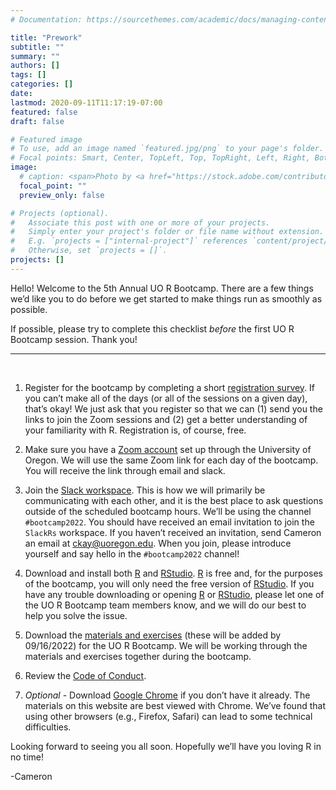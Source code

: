```yaml
---
# Documentation: https://sourcethemes.com/academic/docs/managing-content/

title: "Prework"
subtitle: ""
summary: ""
authors: []
tags: []
categories: []
date: 
lastmod: 2020-09-11T11:17:19-07:00
featured: false
draft: false

# Featured image
# To use, add an image named `featured.jpg/png` to your page's folder.
# Focal points: Smart, Center, TopLeft, Top, TopRight, Left, Right, BottomLeft, Bottom, BottomRight.
image:
  # caption: <span>Photo by <a href="https://stock.adobe.com/contributor/205968087/surfupvector?load_type=author&prev_url=detail">Surfup Vector</a>
  focal_point: ""
  preview_only: false

# Projects (optional).
#   Associate this post with one or more of your projects.
#   Simply enter your project's folder or file name without extension.
#   E.g. `projects = ["internal-project"]` references `content/project/deep-learning/index.md`.
#   Otherwise, set `projects = []`.
projects: []
---
```


Hello! Welcome to the 5th Annual UO R Bootcamp. There are a few things we'd like you to do before we get started to make things run as smoothly as possible. 

:::clock
If possible, please try to complete this checklist *before* the first UO R Bootcamp session. Thank you!
:::


***

<br> 

1) Register for the bootcamp by completing a short [registration survey](https://oregon.qualtrics.com/jfe/form/SV_dniQzU8XldXFodo). If you can't make all of the days (or all of the sessions on a given day), that's okay! We just ask that you register so that we can (1) send you the links to join the Zoom sessions and (2) get a better understanding of your familiarity with R. Registration is, of course, free. 

2) Make sure you have a [Zoom account](https://service.uoregon.edu/TDClient/2030/Portal/KB/ArticleDet?ID=101392) set up through the University of Oregon. We will use the same Zoom link for each day of the bootcamp. You will receive the link through email and slack.

3) Join the [Slack workspace](https://uodatascience.slack.com/). This is how we will primarily be communicating with each other, and it is the best place to ask questions outside of the scheduled bootcamp hours. We'll be using the channel `#bootcamp2022`. You should have received an email invitation to join the `SlackRs` workspace. If you haven't received an invitation, send Cameron an email at [ckay@uoregon.edu](mailto:ckay@uoregon.edu). When you join, please introduce yourself and say hello in the `#bootcamp2022` channel!

4) Download and install both [R](https://cran.r-project.org) and [RStudio](https://www.rstudio.com/products/rstudio/download/). [R](https://cran.r-project.org) is free and, for the purposes of the bootcamp, you will only need the free version of [RStudio](https://cran.r-project.org). If you have any trouble downloading or opening [R](https://cran.r-project.org) or [RStudio](https://www.rstudio.com/products/rstudio/download/), please let one of the UO R Bootcamp team members know, and we will do our best to help you solve the issue.

5) Download the [materials and exercises](https://drive.google.com/drive/folders/1m3GpSyiV7ISHS_jvzK4M98sangzMmbqr?usp=sharing) (these will be added by 09/16/2022) for the UO R Bootcamp. We will be working through the materials and exercises together during the bootcamp.

6) Review the [Code of Conduct](/#code_of_conduct).

7) *Optional* - Download [Google Chrome](https://www.google.com/chrome/) if you don't have it already. The materials on this website are best viewed with Chrome. We've found that using other browsers (e.g., Firefox, Safari) can lead to some technical difficulties.

Looking forward to seeing you all soon. Hopefully we'll have you loving R in no time!

-Cameron


